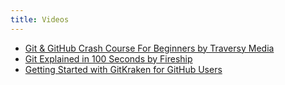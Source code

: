 ```yaml
---
title: Videos
---
```


- [Git & GitHub Crash Course For Beginners by Traversy Media](https://www.youtube.com/watch?v=SWYqp7iY_Tc)
- [Git Explained in 100 Seconds by Fireship](https://www.youtube.com/watch?v=hwP7WQkmECE)
- [Getting Started with GitKraken for GitHub Users](https://www.youtube.com/watch?v=AMFoJoNh3V4)
